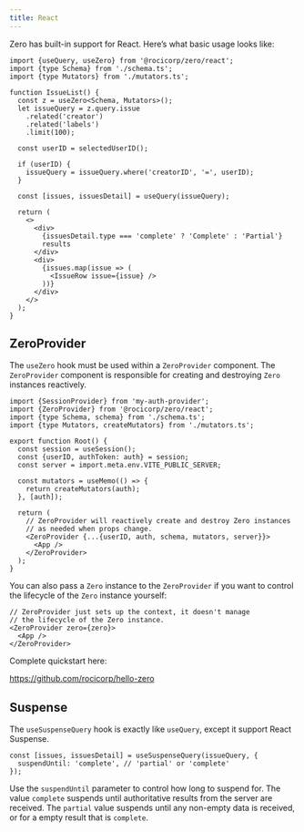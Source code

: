 ```yaml
---
title: React
---
```


Zero has built-in support for React. Here’s what basic usage looks like:

```tsx
import {useQuery, useZero} from '@rocicorp/zero/react';
import {type Schema} from './schema.ts';
import {type Mutators} from './mutators.ts';

function IssueList() {
  const z = useZero<Schema, Mutators>();
  let issueQuery = z.query.issue
    .related('creator')
    .related('labels')
    .limit(100);

  const userID = selectedUserID();

  if (userID) {
    issueQuery = issueQuery.where('creatorID', '=', userID);
  }

  const [issues, issuesDetail] = useQuery(issueQuery);

  return (
    <>
      <div>
        {issuesDetail.type === 'complete' ? 'Complete' : 'Partial'}
        results
      </div>
      <div>
        {issues.map(issue => (
          <IssueRow issue={issue} />
        ))}
      </div>
    </>
  );
}
```

## ZeroProvider

The `useZero` hook must be used within a `ZeroProvider` component. The
`ZeroProvider` component is responsible for creating and destroying
`Zero` instances reactively.

```tsx
import {SessionProvider} from 'my-auth-provider';
import {ZeroProvider} from '@rocicorp/zero/react';
import {type Schema, schema} from './schema.ts';
import {type Mutators, createMutators} from './mutators.ts';

export function Root() {
  const session = useSession();
  const {userID, authToken: auth} = session;
  const server = import.meta.env.VITE_PUBLIC_SERVER;

  const mutators = useMemo(() => {
    return createMutators(auth);
  }, [auth]);

  return (
    // ZeroProvider will reactively create and destroy Zero instances
    // as needed when props change.
    <ZeroProvider {...{userID, auth, schema, mutators, server}}>
      <App />
    </ZeroProvider>
  );
}
```

You can also pass a `Zero` instance to the `ZeroProvider` if you want to control the lifecycle of the `Zero` instance yourself:

```tsx
// ZeroProvider just sets up the context, it doesn't manage
// the lifecycle of the Zero instance.
<ZeroProvider zero={zero}>
  <App />
</ZeroProvider>
```

Complete quickstart here:

https://github.com/rocicorp/hello-zero

## Suspense

The `useSuspenseQuery` hook is exactly like `useQuery`, except it support React Suspense.

```tsx
const [issues, issuesDetail] = useSuspenseQuery(issueQuery, {
  suspendUntil: 'complete', // 'partial' or 'complete'
});
```

Use the `suspendUntil` parameter to control how long to suspend for. The value `complete` suspends until authoritative results from the server are received. The `partial` value suspends until any non-empty data is received, or for a empty result that is `complete`.
